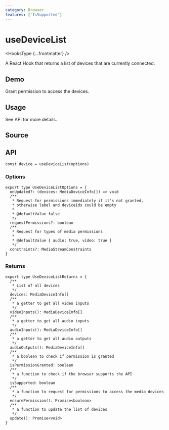 ```yaml
---
category: Browser
features: ['IsSupported']
---
```


# useDeviceList


<HooksType {...frontmatter} />

A React Hook that returns a list of devices that are currently connected.

## Demo

Grant permission to access the devices.


<App />

## Usage

See API for more details.

## Source


<Source />

## API

```tsx
const device = useDeviceList(options)
```

### Options

```tsx
export type UseDeviceListOptions = {
  onUpdated?: (devices: MediaDeviceInfo[]) => void
  /**
   * Request for permissions immediately if it's not granted,
   * otherwise label and deviceIds could be empty
   *
   * @defaultValue false
   */
  requestPermissions?: boolean
  /**
   * Request for types of media permissions
   *
   * @defaultValue { audio: true, video: true }
   */
  constraints?: MediaStreamConstraints
}
```

### Returns

```tsx
export type UseDeviceListReturns = {
  /**
   * List of all devices
   */
  devices: MediaDeviceInfo[]
  /**
   * a getter to get all video inputs
   */
  videoInputs(): MediaDeviceInfo[]
  /**
   * a getter to get all audio inputs
   */
  audioInputs(): MediaDeviceInfo[]
  /**
   * a getter to get all audio outputs
   */
  audioOutputs(): MediaDeviceInfo[]
  /**
   * a boolean to check if permission is granted
   */
  isPermissionGranted: boolean
  /**
   * a function to check if the browser supports the API
   */
  isSupported: boolean
  /**
   * a function to request for permissions to access the media devices
   */
  ensurePermission(): Promise<boolean>
  /**
   * a function to update the list of devices
   */
  update(): Promise<void>
}
```
